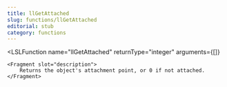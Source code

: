 ```yaml
---
title: llGetAttached
slug: functions/llGetAttached
editorial: stub
category: functions
---
```


<LSLFunction
	name="llGetAttached"
	returnType="integer"
	arguments={[]}
>
	<Fragment slot="description">
		Returns the object's attachment point, or 0 if not attached.
	</Fragment>
</LSLFunction>
